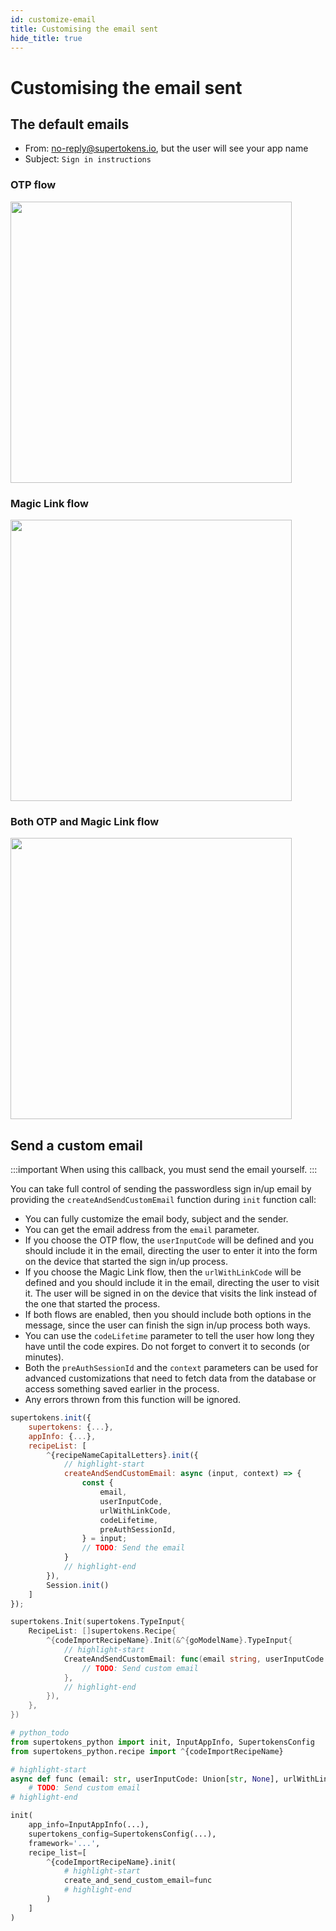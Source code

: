 ```yaml
---
id: customize-email
title: Customising the email sent
hide_title: true
---
```



# Customising the email sent

## The default emails

- From: no-reply@supertokens.io, but the user will see your app name
- Subject: `Sign in instructions`

### OTP flow
<img width="450px" src="/img/passwordless/otp-email.png" />

### Magic Link flow
<img width="450px" src="/img/passwordless/magic-link-email.png" />

### Both OTP and Magic Link flow
<img width="450px" src="/img/passwordless/otp-and-magic-link-email.png" />

## Send a custom email

:::important
When using this callback, you must send the email yourself.
:::

You can take full control of sending the passwordless sign in/up email by providing the `createAndSendCustomEmail` function during `init` function call:

- You can fully customize the email body, subject and the sender.
- You can get the email address from the `email` parameter.
- If you choose the OTP flow, the `userInputCode` will be defined and you should include it in the email, directing the user to enter it into the form on the device that started the sign in/up process.
- If you choose the Magic Link flow, then the `urlWithLinkCode` will be defined and you should include it in the email, directing the user to visit it. The user will be signed in on the device that visits the link instead of the one that started the process.
- If both flows are enabled, then you should include both options in the message, since the user can finish the sign in/up process both ways. 
- You can use the `codeLifetime` parameter to tell the user how long they have until the code expires. Do not forget to convert it to seconds (or minutes).
- Both the `preAuthSessionId` and the `context` parameters can be used for advanced customizations that need to fetch data from the database or access something saved earlier in the process.
- Any errors thrown from this function will be ignored.

<BackendSDKTabs>
<TabItem value="nodejs">

```jsx
supertokens.init({
    supertokens: {...},
    appInfo: {...},
    recipeList: [
        ^{recipeNameCapitalLetters}.init({
            // highlight-start
            createAndSendCustomEmail: async (input, context) => {
                const {
                    email,
                    userInputCode,
                    urlWithLinkCode,
                    codeLifetime,
                    preAuthSessionId,
                } = input;
                // TODO: Send the email
            }
            // highlight-end
        }),
        Session.init()
    ]
});
```

</TabItem>
<TabItem value="go">

```go
supertokens.Init(supertokens.TypeInput{
    RecipeList: []supertokens.Recipe{
        ^{codeImportRecipeName}.Init(&^{goModelName}.TypeInput{
            // highlight-start
            CreateAndSendCustomEmail: func(email string, userInputCode *string, urlWithLinkCode *string, codeLifetime uint64, preAuthSessionId string, userContext supertokens.UserContext)
                // TODO: Send custom email
            },
            // highlight-end
        }),
    },
})
```

</TabItem>
<TabItem value="python">

```python
# python_todo
from supertokens_python import init, InputAppInfo, SupertokensConfig
from supertokens_python.recipe import ^{codeImportRecipeName}

# highlight-start
async def func (email: str, userInputCode: Union[str, None], urlWithLinkCode: Union[str, None], codeLifetime: int, preAuthSessionId: str, userContext: Union[dict, None]):
    # TODO: Send custom email
# highlight-end

init(
    app_info=InputAppInfo(...),
    supertokens_config=SupertokensConfig(...),
    framework='...',
    recipe_list=[
        ^{codeImportRecipeName}.init(
            # highlight-start
            create_and_send_custom_email=func
            # highlight-end
        )
    ]
)
```

</TabItem>
</BackendSDKTabs>
